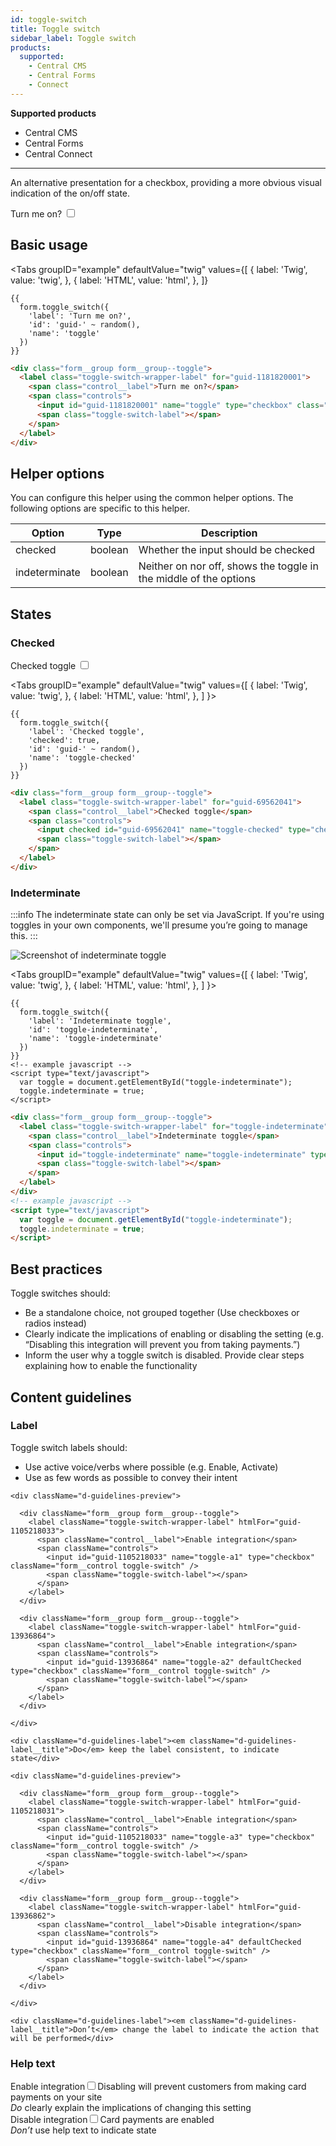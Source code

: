 ```yaml
---
id: toggle-switch
title: Toggle switch
sidebar_label: Toggle switch
products:
  supported:
    - Central CMS
    - Central Forms
    - Connect
---
```


<div className="product-support">
  <strong>Supported products</strong>
  <ul>
    <li className="product-support--supported"><FontAwesomeIcon icon="fa-solid fa-check-circle" /> Central CMS</li>
    <li className="product-support--supported"><FontAwesomeIcon icon="fa-solid fa-check-circle" /> Central Forms</li>
    <li className="product-support--supported"><FontAwesomeIcon icon="fa-solid fa-check-circle" /> Central Connect</li>
  </ul>
</div>

----

An alternative presentation for a checkbox, providing a more obvious visual indication of the on/off state.

<div className="d-example">
  <div className="form__group form__group--toggle">
    <label className="toggle-switch-wrapper-label" htmlFor="guid-1181820001">
      <span className="control__label">Turn me on?</span>
      <span className="controls">
        <input id="guid-1181820001" name="toggle" type="checkbox" className="form__control toggle-switch" />
        <span className="toggle-switch-label"></span>
      </span>
    </label>
  </div>
</div>

## Basic usage

<Tabs
  groupID="example"
  defaultValue="twig"
  values={[
    { label: 'Twig', value: 'twig', },
    { label: 'HTML', value: 'html', },
  ]}
>
<TabItem value="twig">

```twig
{{
  form.toggle_switch({
    'label': 'Turn me on?',
    'id': 'guid-' ~ random(),
    'name': 'toggle'
  })
}}
```

</TabItem>
<TabItem value="html">

```html
<div class="form__group form__group--toggle">
  <label class="toggle-switch-wrapper-label" for="guid-1181820001">
    <span class="control__label">Turn me on?</span>
    <span class="controls">
      <input id="guid-1181820001" name="toggle" type="checkbox" class="form__control toggle-switch" />
      <span class="toggle-switch-label"></span>
    </span>
  </label>
</div>
```

</TabItem>
</Tabs>

## Helper options

You can configure this helper using the common helper options. The following options are specific to this helper.

| Option | Type | Description |
| ------ | ---- | ----------- |
| checked | boolean | Whether the input should be checked |
| indeterminate | boolean | Neither on nor off, shows the toggle in the middle of the options |

## States

### Checked

<div className="d-example">
  <div className="form__group form__group--toggle">
    <label className="toggle-switch-wrapper-label" htmlFor="guid-69562041">
      <span className="control__label">Checked toggle</span>
      <span className="controls">
        <input defaultChecked id="guid-69562041" name="toggle-checked" type="checkbox" className="form__control toggle-switch" />
        <span className="toggle-switch-label"></span>
      </span>
    </label>
  </div>
</div>

<Tabs
  groupID="example"
  defaultValue="twig"
  values={[
    { label: 'Twig', value: 'twig', },
    { label: 'HTML', value: 'html', },
  ]
}>
<TabItem value="twig">

```twig {4}
{{
  form.toggle_switch({
    'label': 'Checked toggle',
    'checked': true,
    'id': 'guid-' ~ random(),
    'name': 'toggle-checked'
  })
}}
```

</TabItem>
<TabItem value="html">

```html
<div class="form__group form__group--toggle">
  <label class="toggle-switch-wrapper-label" for="guid-69562041">
    <span class="control__label">Checked toggle</span>
    <span class="controls">
      <input checked id="guid-69562041" name="toggle-checked" type="checkbox" class="form__control toggle-switch" />
      <span class="toggle-switch-label"></span>
    </span>
  </label>
</div>
```

</TabItem>
</Tabs>

### Indeterminate

:::info
The indeterminate state can only be set via JavaScript. If you're using toggles in your own components, we'll presume you’re going to manage this.
:::

![Screenshot of indeterminate toggle](./assets/indeterminate-toggle.png)

<Tabs
  groupID="example"
  defaultValue="twig"
  values={[
    { label: 'Twig', value: 'twig', },
    { label: 'HTML', value: 'html', },
  ]
}>
<TabItem value="twig">

```twig
{{
  form.toggle_switch({
    'label': 'Indeterminate toggle',
    'id': 'toggle-indeterminate',
    'name': 'toggle-indeterminate'
  })
}}
<!-- example javascript -->
<script type="text/javascript">
  var toggle = document.getElementById("toggle-indeterminate");
  toggle.indeterminate = true;
</script>
```

</TabItem>
<TabItem value="html">

```html
<div class="form__group form__group--toggle">
  <label class="toggle-switch-wrapper-label" for="toggle-indeterminate">
    <span class="control__label">Indeterminate toggle</span>
    <span class="controls">
      <input id="toggle-indeterminate" name="toggle-indeterminate" type="checkbox" class="form__control toggle-switch" />
      <span class="toggle-switch-label"></span>
    </span>
  </label>
</div>
<!-- example javascript -->
<script type="text/javascript">
  var toggle = document.getElementById("toggle-indeterminate");
  toggle.indeterminate = true;
</script>
```

</TabItem>
</Tabs>

## Best practices

Toggle switches should:

* Be a standalone choice, not grouped together (Use checkboxes or radios instead)
* Clearly indicate the implications of enabling or disabling the setting (e.g. “Disabling this integration will prevent you from taking payments.”)
* Inform the user why a toggle switch is disabled. Provide clear steps explaining how to enable the functionality

## Content guidelines

### Label

Toggle switch labels should:

* Use active voice/verbs where possible (e.g. Enable, Activate)
* Use as few words as possible to convey their intent

<div className="d-guidelines">
  <div className="d-guidelines__block d-guidelines__block--do">

    <div className="d-guidelines-preview">
      
      <div className="form__group form__group--toggle">
        <label className="toggle-switch-wrapper-label" htmlFor="guid-1105218033">
          <span className="control__label">Enable integration</span>
          <span className="controls">
            <input id="guid-1105218033" name="toggle-a1" type="checkbox" className="form__control toggle-switch" />
            <span className="toggle-switch-label"></span>
          </span> 
        </label>
      </div>
      
      <div className="form__group form__group--toggle">
        <label className="toggle-switch-wrapper-label" htmlFor="guid-13936864">
          <span className="control__label">Enable integration</span>
          <span className="controls">
            <input id="guid-13936864" name="toggle-a2" defaultChecked type="checkbox" className="form__control toggle-switch" />
            <span className="toggle-switch-label"></span>
          </span>
        </label>
      </div>

    </div>
    
    <div className="d-guidelines-label"><em className="d-guidelines-label__title">Do</em> keep the label consistent, to indicate state</div>

  </div>
  
  <div className="d-guidelines__block d-guidelines__block--not">

    <div className="d-guidelines-preview">

      <div className="form__group form__group--toggle">
        <label className="toggle-switch-wrapper-label" htmlFor="guid-1105218031">
          <span className="control__label">Enable integration</span>
          <span className="controls">
            <input id="guid-1105218033" name="toggle-a3" type="checkbox" className="form__control toggle-switch" />
            <span className="toggle-switch-label"></span>
          </span>
        </label>
      </div>

      <div className="form__group form__group--toggle">
        <label className="toggle-switch-wrapper-label" htmlFor="guid-13936862">
          <span className="control__label">Disable integration</span>
          <span className="controls">
            <input id="guid-13936864" name="toggle-a4" defaultChecked type="checkbox" className="form__control toggle-switch" />
            <span className="toggle-switch-label"></span>
          </span>
        </label>
      </div>

    </div>
  
    <div className="d-guidelines-label"><em className="d-guidelines-label__title">Don’t</em> change the label to indicate the action that will be performed</div>

  </div>

</div>

### Help text

<div className="d-guidelines">
  <div className="d-guidelines__block d-guidelines__block--do">
    <div className="d-guidelines-preview">
      <div className="form__group form__group--toggle"><label className="toggle-switch-wrapper-label" htmlFor="guid-270343646"><span className="control__label">Enable integration</span><span className="controls"><input id="guid-270343646" name="toggle-2" defaultChecked type="checkbox" className="form__control toggle-switch" /><span className="toggle-switch-label"></span><span className="help-block">Disabling will prevent customers from making card payments on your site</span></span></label></div>
    </div>
    <div className="d-guidelines-label"><em className="d-guidelines-label__title">Do</em> clearly explain the implications of changing this setting</div>
  </div>
  <div className="d-guidelines__block d-guidelines__block--not">
    <div className="d-guidelines-preview">
      <div className="form__group form__group--toggle"><label className="toggle-switch-wrapper-label" htmlFor="guid-1337703768"><span className="control__label">Disable integration</span><span className="controls"><input id="guid-1337703768" name="toggle-2" defaultChecked type="checkbox" className="form__control toggle-switch" /><span className="toggle-switch-label"></span><span className="help-block">Card payments are enabled</span></span></label></div>
    </div>
    <div className="d-guidelines-label"><em className="d-guidelines-label__title">Don’t</em> use help text to indicate state</div>
  </div>
</div>
